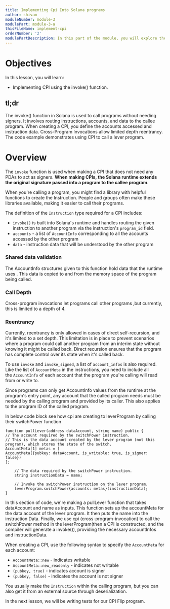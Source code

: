 ```yaml
---
title: Implementing Cpi Into Solana programs
author: shivam
moduleNumber: module-3
modulePart: module-3-a
thisFileName: implement-cpi
orderNumber: '2'
modulePartDescription: In this part of the module, you will explore the composability of programs and how it works in Solana and Ethereum. You will also learn how to implement Cross-Program Invocation techniques.
---
```


# Objectives

In this lesson, you will learn:

- Implementing CPI using the invoke() function.

## tl;dr

The invoke() function in Solana is used to call programs without needing signers. It involves routing instructions, accounts, and data to the callee program.  When creating a CPI, you define the accounts accessed and instruction data. Cross-Program Invocations allow limited depth reentrancy. The code example demonstrates using CPI to call a lever program.

# Overview

The `invoke` function is used when making a CPI that does not need any PDAs to act as signers. **When making CPIs, the Solana runtime extends the original signature passed into a program to the callee program**.

When you're calling a program, you might find a library with helpful functions to create the Instruction. People and groups often make these libraries available, making it easier to call their programs.

The definition of the `Instruction` type required for a CPI includes:

- `invoke()` is built into Solana's runtime and handles routing the given instruction to another program via the instruction's `program_id` field.
- `accounts` - a list of `AccountInfo` corresponding to all the accounts accessed by the other program
- `data` - instruction data that will be understood by the other program

### Shared data validation

The AccountInfo structures given to this function hold data that the runtime uses . This data is copied to and from the memory space of the program being called.

### Call Depth

Cross-program invocations let programs call other programs ,but currently, this is limited to a depth of 4.

### Reentrancy

Currently, reentrancy is only allowed in cases of direct self-recursion, and it's limited to a set depth. This limitation is in place to prevent scenarios where a program could call another program from an interim state without knowing it might be called back. Direct recursion ensures that the program has complete control over its state when it's called back.

To use `invoke` and `invoke_signed`, a list of `account_infos` is also required. Like the list of `AccountMeta` in the instructions, you need to include all the `AccountInfo` of each account that the program you're calling will read from or write to.

Since programs can only get AccountInfo values from the runtime at the program's entry point, any account that the called program needs must be needed by the calling program and provided by its caller. This also applies to the program ID of the called program.

In below code block see how cpi are creating to leverProgram by calling their switchPower function

```solidity
function pullLever(address dataAccount, string name) public {
// The account required by the switchPower instruction.
// This is the data account created by the lever program (not this program), which stores the state of the switch.
AccountMeta[1] metas = [
AccountMeta({pubkey: dataAccount, is_writable: true, is_signer: false})
];

    // The data required by the switchPower instruction.
    string instructionData = name;

    // Invoke the switchPower instruction on the lever program.
    leverProgram.switchPower{accounts: metas}(instructionData);
}

```

In this section of code, we're making a pullLever function that takes dataAccount and name as inputs. This function sets up the accountMeta for the data account of the lever program. It then puts the name into the instruction Data. Finally, we use cpi (cross-program-invocation) to call the switchPower method in the leverProgram(then a CPI is constructed, and the compiler will generate a invoke()), providing the necessary accountInfos and instructionData.

When creating a CPI, use the following syntax to specify the `AccountMeta` for each account:

- `AccountMeta::new` - indicates writable
- `AccountMeta::new_readonly` - indicates not writable
- `(pubkey, true)` - indicates account is signer
- `(pubkey, false)` - indicates the account is not signer

You usually make the `Instruction` within the calling program, but you can also get it from an external source through deserialization.

In the next lesson, we will be writing tests for our CPI Flip program.